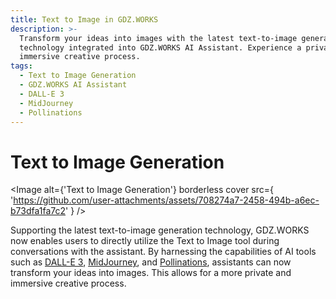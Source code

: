```yaml
---
title: Text to Image in GDZ.WORKS
description: >-
  Transform your ideas into images with the latest text-to-image generation
  technology integrated into GDZ.WORKS AI Assistant. Experience a private and
  immersive creative process.
tags:
  - Text to Image Generation
  - GDZ.WORKS AI Assistant
  - DALL-E 3
  - MidJourney
  - Pollinations
---
```


# Text to Image Generation

<Image
  alt={'Text to Image Generation'}
  borderless
  cover
  src={
'https://github.com/user-attachments/assets/708274a7-2458-494b-a6ec-b73dfa1fa7c2'
}
/>

Supporting the latest text-to-image generation technology, GDZ.WORKS now enables users to directly utilize the Text to Image tool during conversations with the assistant. By harnessing the capabilities of AI tools such as [DALL-E 3](https://openai.com/dall-e-3), [MidJourney](https://www.midjourney.com/), and [Pollinations](https://pollinations.ai/), assistants can now transform your ideas into images. This allows for a more private and immersive creative process.
